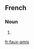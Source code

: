 ==French==

===Noun===
{{infl|fr|plural|sort=faux amis}} {{m|p}}

# {{plural of|faux-ami|lang=fr|sort=faux amis}}

[[fr:faux-amis]]